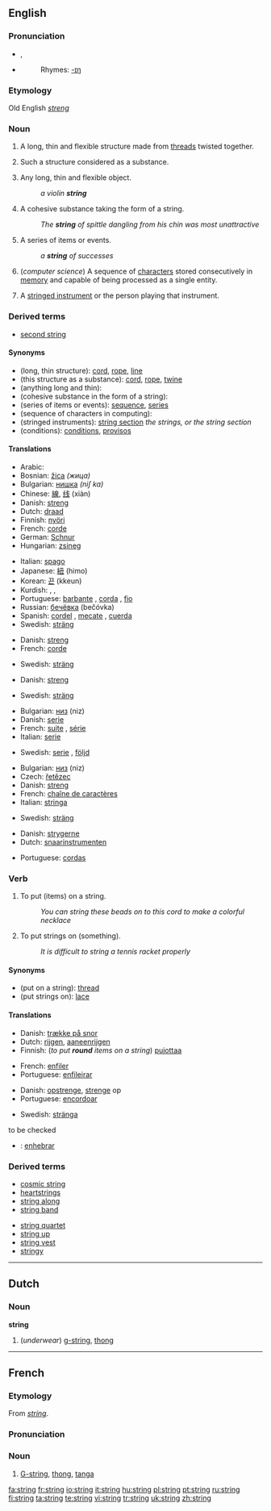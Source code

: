 ==English==

{{see|strings}}

===Pronunciation===
* {{IPA|/strɪŋ/}}, {{SAMPA|/strIN/}}
* {{audio|en-us-string.ogg|Audio (US)}}
*:Rhymes: [[Rhymes:English:-ɪŋ|-ɪŋ]]

===Etymology===
Old English ''[[streng]]''

===Noun===
{{en-noun|s|-}}

# {{countable}} A long, thin and flexible structure made from [[thread]]s twisted together.
# {{uncountable}} Such a structure considered as a substance.
# {{countable}} Any long, thin and flexible object.
#: ''a violin '''string'''''
# {{countable}} A cohesive substance taking the form of a string.
#: ''The '''string''' of spittle dangling from his chin was most unattractive''
# {{countable}} A series of items or events.
#: ''a '''string''' of successes''
# {{countable}} (''computer science'') A sequence of [[character]]s stored consecutively in [[memory]] and capable of being processed as a single entity.
# {{music|countable|usually in plural}} A [[stringed instrument]] or the person playing that instrument.

===Derived terms===
* [[second string]]

====Synonyms====
{{rfc-level|Synonyms at L4+ not in L3 POS section (AutoFormat would have corrected level of Derived terms)}}
*(long, thin structure): [[cord]], [[rope]], [[line]]
*(this structure as a substance): [[cord]], [[rope]], [[twine]]
*(anything long and thin):
*(cohesive substance in the form of a string):
*(series of items or events): [[sequence]], [[series]]
*(sequence of characters in computing):
*(stringed instruments): [[string section]] ''the strings, or the string section''
*(conditions): [[condition]]s, [[proviso]]s

====Translations====
{{trans-top|long, thin structure}}
*Arabic: {{ARchar|[[وتر]]}} {{unicode|(wátar)}}
*Bosnian: [[žica]] ''(жицa)'' {{f}}
*Bulgarian: [[нишка]] ''(niʃ ka)''
*Chinese: [[線]], [[线]] (xiàn)
*Danish: [[streng]]
*Dutch: [[draad]]
*Finnish: [[nyöri]]
*French: [[corde]] {{f}}
*German: [[Schnur]] {{f}}
*Hungarian: [[zsineg]]
{{trans-mid}}
*Italian: [[spago]] {{m}}
*Japanese: [[紐]] (himo)
*Korean: [[끈]] (kkeun)
*Kurdish: {{KUchar|[[به‌ند]]}}, {{KUchar|[[په‌ت]]}}, {{KUchar|[[ده‌زو]]}}
*Portuguese: [[barbante]] {{m}}, [[corda]] {{f}}, [[fio]] {{m}}
*Russian: [[бечёвка]] (bečóvka) {{f}}
*Spanish: [[cordel]] {{m}}, [[mecate]] {{m}}, [[cuerda]] {{f}}
*Swedish: [[sträng]] {{c}}
{{trans-bottom}}

{{trans-top|this structure as a substance}}
*Danish: [[streng]]
*French: [[corde]] {{f}}
{{trans-mid}}
*Swedish: [[sträng]] {{c}}
{{trans-bottom}}

{{trans-top|anything long and thin}}
{{trans-mid}}
{{trans-bottom}}

{{trans-top|cohesive substance in the form of a string}}
*Danish: [[streng]]
{{trans-mid}}
*Swedish: [[sträng]] {{c}}
{{trans-bottom}}

{{trans-top|series of items or events}}
*Bulgarian: [[низ]] (niz)
*Danish: [[serie]]
*French: [[suite]] {{f}}, [[série]] {{f}}
*Italian: [[serie]] {{f}}
{{trans-mid}}
*Swedish: [[serie]] {{c}}, [[följd]] {{c}}
{{trans-bottom}}

{{trans-top|sequence of characters in computing}}
*Bulgarian: [[низ]] (niz)
*Czech: [[řetězec]] {{m}}
*Danish: [[streng]]
*French: [[chaîne de caractères]] {{f}}
*Italian: [[stringa]] {{f}}
{{trans-mid}}
*Swedish: [[sträng]] {{c}}
{{trans-bottom}}

{{trans-top|stringed instruments}}
*Danish: [[strygerne]]
*Dutch: [[snaarinstrumenten]]
{{trans-mid}}
*Portuguese: [[cordas]]
{{trans-bottom}}

{{trans-top|conditions}}
{{trans-mid}}
{{trans-bottom}}

===Verb===
{{en-verb|strings|stringing|strung}}

# {{transitive}} To put (items) on a string.
#:''You can string these beads on to this cord to make a colorful necklace''
# {{transitive}} To put strings on (something).
#:''It is difficult to string a tennis racket properly''

====Synonyms====
*(put on a string): [[thread]]
*(put strings on): [[lace]]

====Translations====
{{trans-top|put on a string}}
*Danish: [[trække på snor]]
*Dutch: [[rijgen]], [[aaneenrijgen]]
*Finnish: (''to put '''round''' items on a string'') [[pujottaa]]
{{trans-mid}}
*French: [[enfiler]]
*Portuguese: [[enfileirar]]
{{trans-bottom}}

{{trans-top|put strings on}}
*Danish: [[opstrenge]], [[strenge]] op
*Portuguese: [[encordoar]]
{{trans-mid}}
*Swedish: [[stränga]]
{{trans-bottom}}

;to be checked
*{{ttbc|Spanish}}: [[enhebrar]]

===Derived terms===
{{top2}}
*[[cosmic string]]
*[[heartstrings]]
*[[string along]]
*[[string band]]
{{mid2}}
*[[string quartet]]
*[[string up]]
*[[string vest]]
*[[stringy]]
{{bottom2}}

----

==Dutch==

===Noun===
'''string''' {{m}}

# (''underwear'') [[g-string]], [[thong]]

----

==French==
===Etymology===
From {{E.|fr}} ''[[#English|string]]''.

===Pronunciation===
{{IPA|/stʁiŋ/}}

===Noun===
{{fr-noun|m}}

# [[G-string]], [[thong]], [[tanga]]

[[fa:string]]
[[fr:string]]
[[io:string]]
[[it:string]]
[[hu:string]]
[[pl:string]]
[[pt:string]]
[[ru:string]]
[[fi:string]]
[[ta:string]]
[[te:string]]
[[vi:string]]
[[tr:string]]
[[uk:string]]
[[zh:string]]